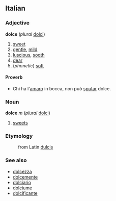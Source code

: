==Italian==
===Adjective===
'''dolce''' (''plural'' [[dolci]])

# [[sweet]]
# [[gentle]], [[mild]]
# [[luscious]], [[sooth]]
# [[dear]]
# (''phonetic'') [[soft]]

====Proverb====
*Chi ha l'[[amaro]] in bocca, non può [[sputare|sputar]] dolce.

===Noun===
'''dolce''' ''m'' (''plural'' [[dolci]])

# [[sweets]]

===Etymology===
:from Latin [[dulcis]]

===See also===
*[[dolcezza]]
*[[dolcemente]]
*[[dolciario]]
*[[dolciume]]
*[[dolcificante]]